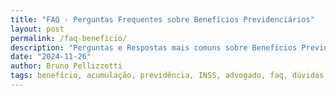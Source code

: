 ```yaml
---
title: "FAQ - Perguntas Frequentes sobre Benefícios Previdenciários"
layout: post
permalink: /faq-beneficio/
description: "Perguntas e Respostas mais comuns sobre Benefícios Previdenciários e Acumulação."
date: "2024-11-26"
author: Bruno Pellizzetti
tags: benefício, acumulação, previdência, INSS, advogado, faq, dúvidas, aposentadoria, pagamento atrasado, carência
---
```


<script
  type="application/ld+json"
  dangerouslySetInnerHTML={{
    __html: `{
  "@context": "https://schema.org",
  "@type": "FAQPage",
  "mainEntity": [
    {
      "@type": "Question",
      "name": "É possível acumular benefícios previdenciários?",
      "acceptedAnswer": {
        "@type": "Answer",
        "text": "Sim, mas com limitações legais. Em geral, é permitido acumular dois benefícios (como aposentadoria e pensão por morte), desde que respeite as restrições previstas em lei quanto aos valores e tipos de benefícios."
      }
    },
    {
      "@type": "Question",
      "name": "O que é a tríplice acumulação de benefícios previdenciários?",
      "acceptedAnswer": {
        "@type": "Answer",
        "text": "A tríplice acumulação ocorre quando uma pessoa recebe três benefícios distintos. Esta prática é geralmente vedada pela legislação brasileira, com exceções muito específicas, como acumulação de dois cargos públicos permitidos pela Constituição mais uma pensão militar, ou casos especiais reconhecidos judicialmente."
      }
    },
    {
      "@type": "Question",
      "name": "O que fazer ao receber uma notificação do TCU sobre acumulação irregular?",
      "acceptedAnswer": {
        "@type": "Answer",
        "text": "Procure imediatamente um advogado especializado, não ignore a notificação (há prazos curtos para resposta), reúna toda documentação relacionada aos benefícios, avalie com seu advogado as possíveis teses de defesa, e considere a possibilidade de renúncia ao benefício menos vantajoso."
      }
    },
    {
      "@type": "Question",
      "name": "Quem pode pagar o INSS em atraso?",
      "acceptedAnswer": {
        "@type": "Answer",
        "text": "O pagamento em atraso é permitido para segurados obrigatórios, como autônomos ou prestadores de serviços, empresários e sócios de empresas, trabalhadores avulsos, médios e grandes agricultores, padres, pastores e outros religiosos remunerados, e síndicos remunerados. Empregados formais não podem pagar INSS em atraso diretamente, pois a responsabilidade de recolhimento é do empregador."
      }
    },
    {
      "@type": "Question",
      "name": "Vale a pena pagar o INSS em atraso?",
      "acceptedAnswer": {
        "@type": "Answer",
        "text": "Depende da sua situação específica. O pagamento pode ser vantajoso para completar o tempo de contribuição necessário para a aposentadoria, aumentar o percentual da aposentadoria, e recuperar a qualidade de segurado para ter direito a benefícios. Porém, os custos com juros e multas podem ser significativos. Cada caso deve ser analisado individualmente por um especialista."
      }
    },
    {
      "@type": "Question",
      "name": "Períodos em atraso contam como carência?",
      "acceptedAnswer": {
        "@type": "Answer",
        "text": "Em regra, não. Períodos pagos em atraso não contam como carência para benefícios como aposentadoria por idade ou auxílio-doença, exceto em situações específicas que já foram reconhecidas judicialmente ou em casos de recolhimentos complementares dentro do prazo legal."
      }
    },
    {
      "@type": "Question",
      "name": "Quais são as consequências de não pagar o INSS?",
      "acceptedAnswer": {
        "@type": "Answer",
        "text": "As principais consequências incluem: perda da qualidade de segurado, impedindo acesso a benefícios; multas e juros aplicados pela Receita Federal; possíveis ações de cobrança administrativa e judicial; dificuldade para completar o tempo necessário para aposentadoria; e redução no valor do benefício futuro."
      }
    }
  ]
}`
  }}
/>

<div className="faq-container">

# 📋 Perguntas Frequentes sobre Benefícios Previdenciários

## Acumulação de Benefícios

<div className="faq-section">

### É possível acumular benefícios previdenciários?

<div className="faq-answer">
Sim, mas com limitações legais. Em geral, é permitido acumular dois benefícios (como aposentadoria e pensão por morte), desde que respeite as restrições previstas em lei quanto aos valores e tipos de benefícios.
</div>

---

### O que é a tríplice acumulação de benefícios previdenciários?

<div className="faq-answer">
A tríplice acumulação ocorre quando uma pessoa recebe três benefícios distintos. Esta prática é geralmente vedada pela legislação brasileira, com exceções muito específicas, como:

- Acumulação de dois cargos públicos permitidos pela Constituição + uma pensão militar
- Casos especiais reconhecidos judicialmente
</div>

---

### O que fazer ao receber uma notificação do TCU sobre acumulação irregular?

<div className="faq-answer">
<div className="alert-box">
⚠️ <strong>Ação imediata recomendada:</strong>

1. Procure imediatamente um advogado especializado
2. Não ignore a notificação (há prazos curtos para resposta)
3. Reúna toda documentação relacionada aos benefícios
4. Avalie com seu advogado as possíveis teses de defesa
5. Considere a possibilidade de renúncia ao benefício menos vantajoso
</div>
</div>

---

### Posso renunciar a um benefício para manter outro mais vantajoso?

<div className="faq-answer">
Sim, é possível optar por renunciar ao benefício menos vantajoso para evitar problemas legais. Esta decisão deve ser tomada com orientação jurídica adequada, considerando:

- Valores atuais e futuros dos benefícios
- Regras de reajuste de cada benefício
- Impacto financeiro a longo prazo
- Possibilidade de reversão da decisão
</div>

---

### Existe prazo para a Administração Pública cobrar valores pagos indevidamente?

<div className="faq-answer">
Sim, em regra, a Administração tem um prazo de cinco anos para cobrar valores considerados indevidos. Porém:

- O prazo só começa a contar a partir do momento em que a Administração toma ciência da irregularidade
- Em casos de má-fé comprovada, o prazo pode ser estendido
- Existem teses jurídicas que podem ser aplicadas para limitar cobranças retroativas
</div>

---

### Quais cargos podem ser acumulados legalmente?

<div className="faq-answer">
<div className="info-box">
✅ <strong>Acumulações permitidas pela Constituição:</strong>

- Dois cargos de professor
- Um cargo de professor com outro técnico ou científico
- Dois cargos na área da saúde (médico, enfermeiro, etc.)
- Um cargo na área da saúde com outro técnico ou científico
- Cargos eletivos com determinados cargos públicos
</div>
</div>

---

### O que fazer se for obrigado a optar por apenas um benefício?

<div className="faq-answer">
É essencial calcular o benefício mais vantajoso considerando:

1. Valor atual de cada benefício
2. Regras de reajuste aplicáveis
3. Impacto financeiro a longo prazo
4. Possibilidade de reversão futura da decisão
5. Consequências para dependentes

Procure assistência jurídica especializada para realizar uma análise completa antes de tomar qualquer decisão.
</div>

---

### Qual o papel do advogado em casos de acumulação de benefícios?

<div className="faq-answer">
Um advogado especializado pode:

- Identificar as melhores teses de defesa
- Auxiliar na renúncia estratégica de benefícios quando necessário
- Representá-lo em processos administrativos e judiciais
- Garantir que seus direitos sejam respeitados
- Evitar erros que possam levar à perda de benefícios ou cobranças indevidas
- Negociar parcelamentos de valores a serem devolvidos
</div>

</div>

<div className="cta-box">
📚 <strong>Aprofunde seus conhecimentos:</strong> Confira nosso artigo completo sobre <a href="https://pellizzetti.adv.br/blog/tripla-acu">Tripla Acumulação de Benefícios</a>
</div>

## Pagamento do INSS em Atraso

<div className="faq-section">

### Quem pode pagar o INSS em atraso?

<div className="faq-answer">
O pagamento em atraso é permitido para segurados obrigatórios, como:

- 👨‍💼 Autônomos ou prestadores de serviços
- 👩‍💼 Empresários e sócios de empresas
- 👷 Trabalhadores avulsos
- 🌾 Médios e grandes agricultores
- ⛪ Padres, pastores e outros religiosos remunerados
- 🏢 Síndicos remunerados

<strong>Importante:</strong> Empregados formais não podem pagar INSS em atraso diretamente, pois a responsabilidade de recolhimento é do empregador.
</div>

---

### Vale a pena pagar o INSS em atraso?

<div className="faq-answer">
Depende da sua situação específica. O pagamento pode ser vantajoso para:

- ⏱️ Completar o tempo de contribuição necessário para a aposentadoria
- 📈 Aumentar o percentual da aposentadoria (exemplo: +2% ao ano que ultrapassa 20 anos de contribuição)
- 🛡️ Recuperar a qualidade de segurado para ter direito a benefícios

Porém, os custos com juros e multas podem ser significativos. Cada caso deve ser analisado individualmente por um especialista.
</div>

---

### Como calcular o valor de um pagamento em atraso para o INSS?

<div className="faq-answer">
O cálculo inclui:

1. O valor devido originalmente (baseado na média salarial do período)
2. Juros de 0,5% ao mês (limitado a 50%)
3. Multa de 10% sobre o total
4. Atualização monetária conforme índices oficiais

Estes valores são atualizados conforme a legislação vigente e devem ser calculados com precisão para evitar problemas futuros.
</div>

---

### Quais documentos são necessários para pagar o INSS em atraso?

<div className="faq-answer">
<div className="document-list">
📄 <strong>Documentos comumente exigidos:</strong>

- Declaração de Imposto de Renda (quando aplicável)
- Comprovantes de atividade remunerada (recibos, contratos, notas fiscais)
- Declarações de órgãos como CREA, OAB ou outro conselho profissional
- Certidões de situação cadastral e débito com a Receita Federal
- Documentos que comprovem o período de atividade (alvará, contrato social, etc.)
</div>
</div>

---

### Posso parcelar o pagamento de valores atrasados do INSS?

<div className="faq-answer">
Sim, é possível parcelar. Contudo, observe que:

- A aposentadoria só será concedida após a quitação total do débito
- O parcelamento pode incluir juros adicionais dependendo do prazo escolhido
- Existem limites de parcelas conforme o valor total devido
- O atraso no pagamento das parcelas pode cancelar o acordo
</div>

---

### Posso escolher a base de cálculo para o recolhimento em atraso?

<div className="faq-answer">
Não. O valor a ser recolhido em atraso é baseado na média dos salários de contribuição do segurado durante o período correspondente. Não é permitido escolher arbitrariamente um valor acima ou abaixo dessa média.
</div>

---

### Períodos em atraso contam como carência?

<div className="faq-answer">
Em regra, não. Períodos pagos em atraso não contam como carência para benefícios como aposentadoria por idade ou auxílio-doença, exceto em situações específicas que já foram reconhecidas judicialmente ou em casos de recolhimentos complementares dentro do prazo legal.
</div>

---

### Quais são as consequências de não pagar o INSS?

<div className="faq-answer">
As principais consequências incluem:

1. 🚫 Perda da qualidade de segurado, impedindo acesso a benefícios
2. 💰 Multas e juros aplicados pela Receita Federal
3. ⚖️ Possíveis ações de cobrança administrativa e judicial
4. 🕒 Dificuldade para completar o tempo necessário para aposentadoria
5. 📉 Redução no valor do benefício futuro
</div>

---

### O pagamento em atraso pode melhorar o valor da minha aposentadoria?

<div className="faq-answer">
Sim, indiretamente. Embora o valor seja calculado com base na média salarial, aumentar o tempo de contribuição pode resultar em um acréscimo percentual no valor do benefício. Por exemplo:

- Cada ano completo que ultrapassa 20 anos de contribuição adiciona 2% ao cálculo da aposentadoria
- Contribuições em valores mais altos podem aumentar a média salarial utilizada no cálculo
</div>

---

### Como saber se o pagamento em atraso é vantajoso no meu caso?

<div className="faq-answer">
A análise deve considerar:

- 💵 O custo total do pagamento em atraso (incluindo juros e multa)
- 📊 O aumento potencial no valor do benefício
- ⏱️ A possibilidade de antecipar a aposentadoria
- 📈 O tempo de recebimento estimado do benefício
- 🧮 O retorno do investimento comparado a outras aplicações financeiras

Recomendamos uma consulta com um especialista em direito previdenciário para uma análise personalizada.
</div>

</div>

<div className="cta-box">
📚 <strong>Saiba mais:</strong> Confira nosso artigo detalhado sobre <a href="https://pellizzetti.adv.br/blog/pagamento-atrasado">Pagamento do INSS em Atraso</a>
</div>

<div className="contact-section">
<h3>Precisa de ajuda com seu benefício?</h3>
<p>Entre em contato com nossos <a href="https://www.pellizzetti.adv.br/#especialistas">Advogados Previdenciários Especialistas</a> para uma consulta personalizada.</p>

<div className="contact-info">
<p><strong>📞 Telefone:</strong> (45) 99131-3858<br />
<strong>📧 Email:</strong> contato@pellizzetti.adv.br</p>
</div>
</div>

</div>

<style dangerouslySetInnerHTML={{ __html: `
  .faq-container {
    max-width: 100%;
    margin: 0 auto;
    font-family: 'Montagu Slab', serif;
  }
  
  .faq-section {
    margin-bottom: 2rem;
    padding: 1.5rem;
    background-color: #f9f9f9;
    border-radius: 8px;
  }
  
  .faq-answer {
    padding: 0.5rem 0;
    line-height: 1.6;
  }
  
  .alert-box {
    background-color: #fff3cd;
    border-left: 4px solid #ffc107;
    padding: 1rem;
    margin: 1rem 0;
    border-radius: 4px;
  }
  
  .info-box {
    background-color: #e7f5ea;
    border-left: 4px solid #28a745;
    padding: 1rem;
    margin: 1rem 0;
    border-radius: 4px;
  }
  
  .document-list {
    background-color: #e8f4f8;
    border-left: 4px solid #17a2b8;
    padding: 1rem;
    margin: 1rem 0;
    border-radius: 4px;
  }
  
  .cta-box {
    background-color: #e9ede5;
    padding: 1rem;
    margin: 2rem 0;
    border-radius: 8px;
    text-align: center;
    font-weight: 500;
  }
  
  .contact-section {
    background-color: #012b09;
    color: white;
    padding: 2rem;
    border-radius: 8px;
    margin-top: 3rem;
    text-align: center;
  }
  
  .contact-section a {
    color: #e9ede5;
    text-decoration: underline;
  }
  
  .contact-info {
    margin-top: 1rem;
  }
` }} />
